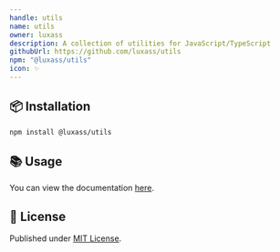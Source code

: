 ```yaml
---
handle: utils
name: utils
owner: luxass
description: A collection of utilities for JavaScript/TypeScript
githubUrl: https://github.com/luxass/utils
npm: "@luxass/utils"
icon: ✨
---
```


## 📦 Installation

```sh
npm install @luxass/utils
```

## 📚 Usage

You can view the documentation [here](https://www.jsdocs.io/package/@luxass/utils).

## 📄 License

Published under [MIT License](https://github.com/luxass/utils/blob/main/LICENSE).
